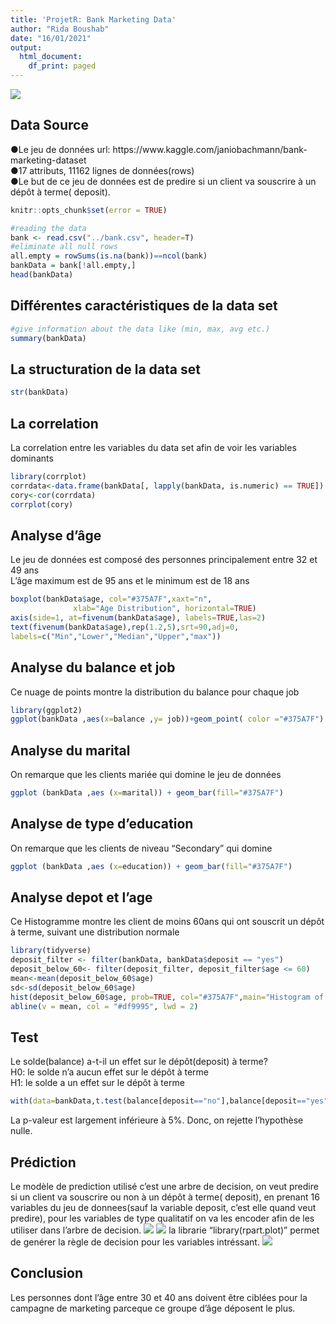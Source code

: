 ---
title: 'ProjetR: Bank Marketing Data'
author: "Rida Boushab"
date: "16/01/2021"
output:
  html_document:
    df_print: paged
---
![](www/UPPA.png)

## Data Source

●Le jeu de données url: https://www.kaggle.com/janiobachmann/bank-marketing-dataset <br>
●17 attributs, 11162 lignes de données(rows) <br>
●Le but de ce jeu de données est de predire si un client va souscrire à un dépôt à terme( deposit).

```{r, echo=FALSE}
knitr::opts_chunk$set(error = TRUE)
```



```{r}
#reading the data
bank <- read.csv("../bank.csv", header=T)
#eliminate all null rows
all.empty = rowSums(is.na(bank))==ncol(bank)
bankData = bank[!all.empty,]
head(bankData)
```

## Différentes caractéristiques de la data set 
```{r}
#give information about the data like (min, max, avg etc.)
summary(bankData)
```

## La structuration de la data set
```{r}
str(bankData)
```

## La correlation 
La correlation entre les variables du data set afin de voir les variables dominants
```{r}
library(corrplot)
corrdata<-data.frame(bankData[, lapply(bankData, is.numeric) == TRUE])
cory<-cor(corrdata)
corrplot(cory)
```

## Analyse d'âge
Le jeu de données est composé des personnes principalement entre 32 et 49 ans <br>
L'âge maximum est de 95 ans et le minimum est de 18 ans

```{r}
boxplot(bankData$age, col="#375A7F",xaxt="n",
              xlab="Age Distribution", horizontal=TRUE)
axis(side=1, at=fivenum(bankData$age), labels=TRUE,las=2)
text(fivenum(bankData$age),rep(1.2,5),srt=90,adj=0,
labels=c("Min","Lower","Median","Upper","max"))
```



## Analyse du balance et job
Ce nuage de points montre la distribution du balance pour chaque job

```{r}
library(ggplot2)
ggplot(bankData ,aes(x=balance ,y= job))+geom_point( color ="#375A7F")
```

## Analyse du marital
On remarque que les clients mariée qui domine le jeu de données
```{r}
ggplot (bankData ,aes (x=marital)) + geom_bar(fill="#375A7F")
```

## Analyse de type d'education 
On remarque que les clients de niveau "Secondary" qui domine <br>
```{r}
ggplot (bankData ,aes (x=education)) + geom_bar(fill="#375A7F") 
```

## Analyse depot et l'age 
Ce Histogramme montre les client de moins 60ans qui ont souscrit un dépôt à terme, suivant une distribution normale<br>
```{r}
library(tidyverse)
deposit_filter <- filter(bankData, bankData$deposit == "yes")
deposit_below_60<- filter(deposit_filter, deposit_filter$age <= 60)
mean<-mean(deposit_below_60$age)
sd<-sd(deposit_below_60$age)
hist(deposit_below_60$age, prob=TRUE, col="#375A7F",main="Histogram of clents who deposit under 60 years")
abline(v = mean, col = "#df9995", lwd = 2)
```


## Test
Le solde(balance) a-t-il un effet sur le dépôt(deposit) à terme?  <br>
H0: le solde n'a aucun effet sur le dépôt à terme <br>
H1: le solde a un effet sur le dépôt à terme <br>


```{r}
with(data=bankData,t.test(balance[deposit=="no"],balance[deposit=="yes"],var.equal=TRUE))
```
La p-valeur est largement inférieure à 5%. Donc, on rejette l'hypothèse nulle.

## Prédiction
Le modèle de prediction utilisé c'est une arbre de decision, on veut predire si un client va souscrire ou non à un dépôt à terme( deposit), en prenant 16 variables du jeu de donnees(sauf la variable deposit, c'est elle quand veut predire), pour les variables de type qualitatif on va les encoder afin de les utiliser dans l'arbre de decision.
![](www/Code1.png)
![](www/Code2.png)
la librarie "library(rpart.plot)" permet de genérer la règle de decision pour les variables intréssant.
![](www/Rplot02.png)

## Conclusion

Les personnes dont l'âge entre 30 et 40 ans doivent être ciblées pour la campagne de marketing parceque
ce groupe d'âge déposent le plus.











